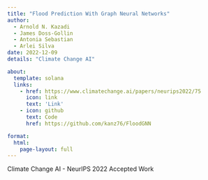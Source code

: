 ```yaml
---
title: "Flood Prediction With Graph Neural Networks"
author:
  - Arnold N. Kazadi
  - James Doss-Gollin
  - Antonia Sebastian
  - Arlei Silva
date: 2022-12-09
details: "Climate Change AI"

about:
  template: solana
  links:
    - href: https://www.climatechange.ai/papers/neurips2022/75
      icon: link
      text: 'Link'
    - icon: github
      text: Code
      href: https://github.com/kanz76/FloodGNN

format:
  html:
    page-layout: full
---
```


Climate Change AI - NeurIPS 2022 Accepted Work